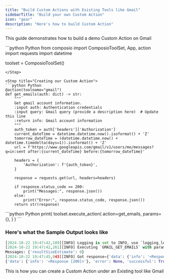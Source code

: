 ```yaml
---
title: "Build Custom Actions with Existing Tools like Gmail"
sidebarTitle: "Build your own Custom Action"
icon: "gear"
description: "Here's how to build Custom Action"
---
```


This guide demonstrates how to build a demo Custom Action on Gmail
<Steps>

<Step title="Import required dependencies">
```python Python
from composio import ComposioToolSet, App, action
import requests
import datetime

toolset = ComposioToolSet()
```
</Step>

<Step title="Creating our Custom Action">
```python Python
@action(toolname="gmail")
def get_emails(auth: dict) -> str:
    """
    Get gmail account information.
    :input auth: Authentication credentials
    :input query: Gmail query (provide a description here)  # Update this line
    :return info: Gmail account information
    """
    auth_token = auth['headers']['Authorization']
    current_dateTime = datetime.datetime.now().isoformat() + 'Z'  
    tomorrow_dateTime = (datetime.datetime.now() + datetime.timedelta(days=1)).isoformat() + 'Z' 
    url = f'https://www.googleapis.com/gmail/v1/users/me/messages?q=in:sent after:{current_dateTime} before:{tomorrow_dateTime}'

    headers = {
        'Authorization': f'{auth_token}',
    }

    response = requests.get(url, headers=headers)

    if response.status_code == 200:
        print("Messages:", response.json())
    else:
        print("Error:", response.status_code, response.json())
    return str(response)
```
</Step>

<Step title="Execute the Action">
```python Python
print(
    toolset.execute_action(
        action=get_emails,
        params={},
    )
)
```
</Step>
</Steps>

### Here's what the Sample Output looks like
```python Sample Output 
[2024-10-22 19:47:42,109][INFO] Logging is set to INFO, use `logging_level` argument or `COMPOSIO_LOGGING_LEVEL` change this
[2024-10-22 19:47:42,261][INFO] Executing `GMAIL_GET_EMAILS` with params={} and metadata=None connected_account_id=None
Messages: {'resultSizeEstimate': 0}
[2024-10-22 19:47:45,043][INFO] Got response={'data': {'info': '<Response [200]>'}, 'error': None, 'successful': True} from action=GMAIL_GET_EMAILS with params={}
{'data': {'info': '<Response [200]>'}, 'error': None, 'successful': True}
```


This is how you can create a Custom Action under an Existing tool like Gmail